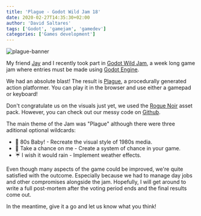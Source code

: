 ```yaml
---
title: 'Plague - Godot Wild Jam 18'
date: 2020-02-27T14:35:30+02:00
author: 'David Saltares'
tags: ['Godot', 'gamejam', 'gamedev']
categories: ['Games development']
---
```


![plague-banner](/img/plague/header.webp)

My friend [Jay](https://twitter.com/senthe) and I recently took part in [Godot Wild Jam](https://itch.io/jam/godot-wild-jam-18), a week long game jam where entries must be made using [Godot Engine](https://godotengine.org/).

We had an absolute blast! The result is [Plague](https://dsaltares.itch.io/plague), a procedurally generated action platformer. You can play it in the browser and use either a gamepad or keyboard!

<ItchGame
  gameId="574758"
  link="https://david-saltares.itch.io/plague"
  linkText="Plague by David Saltares and Jay Cano"
/>

Don't congratulate us on the visuals just yet, we used the [Rogue Noir](https://s4m-ur4i.itch.io/roguenoir-cyberpunk-assetpack-pixelart) asset pack. However, you can check out our messy code on [Github](https://github.com/dsaltares/godot-wild-jam-18).

The main theme of the Jam was "Plague" although there were three aditional optional wildcards:

- 🕺 80s Baby! - Recreate the visual style of 1980s media.
- 🎲 Take a chance on me - Create a system of chance in your game.
- ☔ I wish it would rain - Implement weather effects.

Even though many aspects of the game could be improved, we're quite satisfied with the outcome. Especially because we had to manage day jobs and other compromises alongside the jam. Hopefully, I will get around to write a full post-mortem after the voting period ends and the final results come out.

In the meantime, give it a go and let us know what you think!
